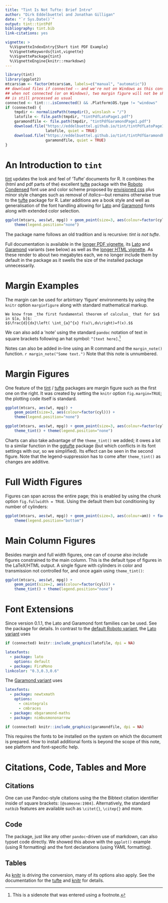 ```yaml
---
title: "Tint Is Not Tufte: Brief Intro"
author: "Dirk Eddelbuettel and Jonathan Gilligan"
date: "`r Sys.Date()`"
output: tint::tintPdf
bibliography: tint.bib
link-citations: yes

vignette: >
  %\VignetteIndexEntry{Short tint PDF Example}
  %\VignetteKeywords{tint,vignette}
  %\VignettePackage{tint}
  %\VignetteEngine{knitr::rmarkdown}
---
```


```r
library(tint)
library(ggplot2)
mtcars$am <- factor(mtcars$am, labels=c("manual", "automatic"))
## download files if connected -- and we're not on Windows as this consistently failed
## when not connected (or on Windows), two margin figure will not be shown, the rest
## is still processed as usual
connected <- tint:::.isConnected() && .Platform$OS.type != "windows"
if (connected) {
    tmpdir <- normalizePath(tempdir(), winslash = "/")
    latofile <- file.path(tmpdir, "tintPdfLatoPage1.pdf")
    garamondfile <- file.path(tmpdir, "tintPdfGaramondPage1.pdf")
    download.file("https://eddelbuettel.github.io/tint/tintPdfLatoPage1.pdf",
                  latofile, quiet = TRUE)
    download.file("https://eddelbuettel.github.io/tint/tintPdfGaramondPage1.pdf",
                  garamondfile, quiet = TRUE)
}
```

# An Introduction to `tint`

[tint](https://github.com/eddelbuettel/tint) \citep{cran:tint} updates the look and feel of
'Tufte' documents for R. It combines the (html and pdf parts of the) excellent
[tufte](https://github.com/rstudio/tufte) package \citep{cran:tufte} with the [Roboto
Condensed](https://fonts.google.com/specimen/Roboto+Condensed) font use and color scheme
proposed by [envisioned css](https://github.com/nogginfuel/envisioned-css) plus minor
style changes such as removal of _italics_---but remains otherwise true to the
[tufte](https://github.com/rstudio/tufte) package for R.  Later additions are a book style
and well as generalisation of the font handling allowing for
[Lato](http://www.latofonts.com/lato-free-fonts/) and
[Garamond](https://fonts.adobe.com/fonts/adobe-garamond) fonts along with extended color
selection.

```r
ggplot(mtcars, aes(wt, mpg)) + geom_point(size=3, aes(colour=factor(cyl))) +
    theme(legend.position="none")
```

The package name follows an old tradition and is recursive: _tint is not tufte_.

Full documentation is available in the [longer PDF
vignette](https://eddelbuettel.github.io/tint/tintPDF.pdf), its
[Lato](https://eddelbuettel.github.io/tint/tintPDFLato.pdf) and
[Garamond](https://eddelbuettel.github.io/tint/tintPDFGaramond.pdf) variants (see below)
as well as the [longer HTML vignette](https://eddelbuettel.github.io/tint/tintHTML.html).
As these render to about two megabytes each, we no longer include them by default in the
package as it swells the size of the installed package unnecessarily.

# Margin Examples

The margin can be used for arbirtrary 'figure' environments by using the `knitr` option
`marginfigure` along with standard \LaTeX mathematical markup.

```marginfigure
We know from _the first fundamental theorem of calculus_ that for $x$ in $[a, b]$:
$$\frac{d}{dx}\left( \int_{a}^{x} f(u)\,du\right)=f(x).$$
```

We can also add a 'note' using the standard `pandoc` notation of text in square brackets
following an hat symbol: `^[text here]`.^[This is a sidenote that was entered using a
footnote.]

Notes can also be added in-line using an R command and the `margin_note()` function. 
`r margin_note("Some text.")` Note that this note is unnumbered.

# Margin Figures

One feature of the [tint](https://github.com/eddelbuettel/tint) /
[tufte](https://github.com/rstudio/tufte) packages are margin figure such as the first one
on the right. It was created by setting the `knitr` option `fig.margin=TRUE`; the plotting
code itself is standard.

```r
ggplot(mtcars, aes(wt, mpg)) +
    geom_point(size=3, aes(colour=factor(cyl))) +
    theme(legend.position="none")
```


```r
ggplot(mtcars, aes(wt, mpg)) + geom_point(size=3, aes(colour=factor(cyl))) +
    theme_tint() + theme(legend.position="none")
```

Charts can also take advantage of the `theme_tint()` we added; it owes a lot to a similar
function in the [ggtufte](https://github.com/jrnold/ggtufte) package
\citep{github:ggtufte} (but which conflicts in its font settings with our, so we
simplified). Its effect can be seen in the second figure. Note that the legend-suppression
has to come after `theme_tint()` as changes are additive.



# Full Width Figures

Figures can span across the entire page; this is enabled by using the chunk option
`fig.fullwidth = TRUE`. Using the default them but conditioning by number of cylinders:

```r
ggplot(mtcars, aes(wt, mpg)) + geom_point(size=3, aes(colour=am)) + facet_wrap(~ factor(cyl)) +
    theme(legend.position="bottom")
```

# Main Column Figures

Besides margin and full width figures, one can of course also include figures constrained
to the main column. This is the default type of figures in the LaTeX/HTML output. A single
figure with cylinders in color and transmission not controlled for, and once again using
`theme_tint()`:

```r
ggplot(mtcars, aes(wt, mpg)) +
    geom_point(size=2, aes(colour=factor(cyl))) +
    theme_tint() + theme(legend.position="none")
```

# Font Extensions

Since version 0.1.1, the Lato and Garamond font families can be used.  See the package for
details. In contrast to the [default Roboto
variant](https://eddelbuettel.github.io/tint/tintPDF.pdf), the [Lato
variant](https://eddelbuettel.github.io/tint/tintPDFLato.pdf) uses

```r
if (connected) knitr::include_graphics(latofile, dpi = NA)
```

```yaml
latexfonts: 
  - package: lato
    options: default
  - package: FiraMono
linkcolor: "0.3,0.3,0.6"
```


The [Garamond variant](https://eddelbuettel.github.io/tint/tintPDFGaramond.pdf) uses

```yaml
latexfonts: 
  - package: newtxmath
    options: 
      - cmintegrals
      - cmbraces
  - package: ebgaramond-maths
  - package: nimbusmononarrow
```

```r
if (connected) knitr::include_graphics(garamondfile, dpi = NA)
```

This requires the fonts to be installed on the system on which the document is
prepared. How to install additional fonts is beyond the scope of this note, see platform
and font-specific help.

# Citations, Code, Tables and More

## Citations

One can use Pandoc-style citations using the the Bibtext citation identifier inside of
square brackets: `[@someone:1984]`. Alternatively, the standard `natbib` features are
available such as `\citet{}`, `\citep{}` and more.

## Code

The package, just like any other `pandoc`-driven use of markdown, can also typset code
directly.  We showed this above with the `ggplot()` example (using R formatting) and the
font declarations (using YAML formatting).

## Tables

As [knitr](https://github.com/yihui/knitr)
\citep{cran:knitr} is driving the conversion, many of its options also apply.  See the
documentation for the [tufte](https://github.com/rstudio/tufte) and
[knitr](https://github.com/yihui/knitr) for details.


